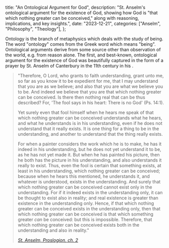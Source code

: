   title: "An Ontological Argument for God",
  description: "St. Anselm's ontological argument for the existence of God, showing how God is \"that which nothing greater can be conceived,\" along with reasoning, implications, and key insights.",
  date: "2023-12-21",
  categories: ["Anselm", "Philosophy", "Theology"],
};

Ontology is the branch of metaphysics which deals with the study of being. The word "ontology" comes from the Greek word *<Definition lang="greek" anchor="ontos" text="ontos" />* which means "being". Ontological arguments derive from some source other than observation of the world, e.g. from reason alone. The first, and best-known, ontological argument for the existence of God was beautifully captured in the form of a prayer by St. Anselm of Canterbury in the 11th century in his *<Definition lang="latin" anchor="proslogium" text="Proslogion" />*.

> "Therefore, O Lord, who grants to faith understanding, grant unto me, so far as you know it to be expedient for me, that I may understand that you are as we believe; and also that you are what we believe you to be. And indeed we believe that you are that which nothing greater can be conceived. Is there then nothing real that can be thus described? For, 'The fool says in his heart: There is no God' (Ps. 14:1).
>
> Yet surely even that fool himself when he hears me speak of that which nothing greater can be conceived understands what he hears, and what he understands is in his understanding, even if he does not understand that it really exists. It is one thing for a thing to be in the understanding, and another to understand that the thing really exists.
>
> For when a painter considers the work which he is to make, he has it indeed in his understanding, but he does not yet understand it to be, as he has not yet made it. But when he has painted his picture, then he both has the picture in his understanding, and also understands it really to exist. Thus, even the fool is certain that something exists, at least in his understanding, which nothing greater can be conceived; because when he hears this mentioned, he understands it, and whatever is understood, exists in the understanding. And surely that which nothing greater can be conceived cannot exist only in the understanding. For if it indeed exists in the understanding only, it can be thought to exist also in reality; and real existence is greater than existence in the understanding only. Hence, if that which nothing greater can be conceived exists in the understanding only, then that which nothing greater can be conceived is that which something greater *can* be conceived: but this is impossible. Therefore, that which nothing greater can be conceived exists both in the understanding and also in reality."
>
> <cite>[St. Anselm, *Proslogion*, ch. 2](https://sourcebooks.fordham.edu/basis/anselm-proslogium.asp#CHAPTER%20II)</cite>
